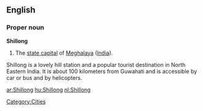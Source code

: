 ==English==
===Proper noun===
'''Shillong'''
#The [[state capital]] of [[Meghalaya]] ([[India]]).

Shillong is a lovely hill station and a popular tourist destination in North Eastern India.  It is about 100 kilometers from Guwahati and is accessible by car or bus and by helicopters.

[[Category:Cities]]

[[ar:Shillong]]
[[hu:Shillong]]
[[nl:Shillong]]